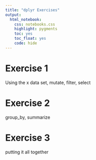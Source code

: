 ```yaml
---
title: "dplyr Exercises"
output: 
  html_notebook:
    css: notebooks.css
    highlight: pygments
    toc: yes
    toc_float: yes
    code: hide
---
```



# Exercise 1

Using the x data set, mutate, filter, select

# Exercise 2

group_by, summarize


# Exercise 3

putting it all together